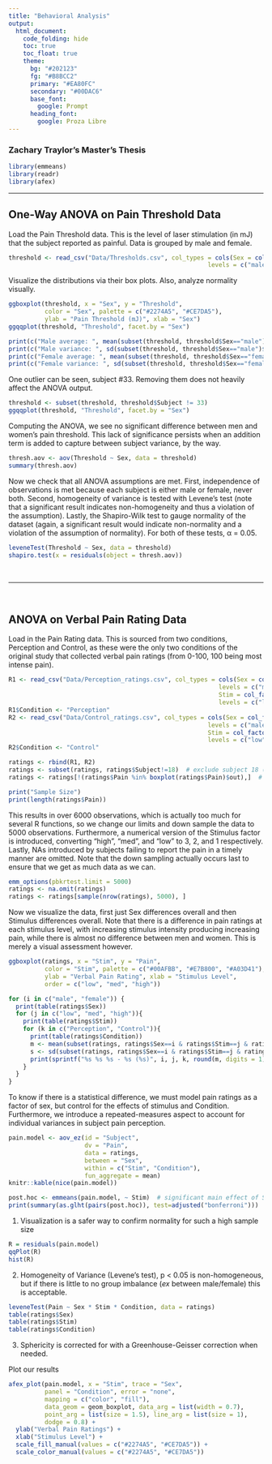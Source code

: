 ```yaml
---
title: "Behavioral Analysis"
output: 
  html_document:
    code_folding: hide
    toc: true
    toc_float: true
    theme:
      bg: "#202123"
      fg: "#B8BCC2"
      primary: "#EA80FC"
      secondary: "#00DAC6"
      base_font:
        google: Prompt
      heading_font:
        google: Proza Libre
---
```


### Zachary Traylor's Master's Thesis

```r
library(emmeans)
library(readr)
library(afex)
```

------------------------------------------------------------------------

## One-Way ANOVA on Pain Threshold Data

Load the Pain Threshold data. This is the level of laser stimulation (in mJ) that the subject reported as painful. Data is grouped by male and female.

```r
threshold <- read_csv("Data/Thresholds.csv", col_types = cols(Sex = col_factor(
                                                       levels = c("male", "female"))))
```

Visualize the distributions via their box plots. Also, analyze normality visually.

```r
ggboxplot(threshold, x = "Sex", y = "Threshold", 
          color = "Sex", palette = c("#2274A5", "#CE7DA5"),
          ylab = "Pain Threshold (mJ)", xlab = "Sex")
ggqqplot(threshold, "Threshold", facet.by = "Sex")

print(c("Male average: ", mean(subset(threshold, threshold$Sex=="male")$Threshold)))
print(c("Male variance: ", sd(subset(threshold, threshold$Sex=="male")$Threshold)))
print(c("Female average: ", mean(subset(threshold, threshold$Sex=="female")$Threshold)))
print(c("Female variance: ", sd(subset(threshold, threshold$Sex=="female")$Threshold)))
```

One outlier can be seen, subject #33. Removing them does not heavily affect the ANOVA output.

```r
threshold <- subset(threshold, threshold$Subject != 33)
ggqqplot(threshold, "Threshold", facet.by = "Sex")
```

Computing the ANOVA, we see no significant difference between men and women's pain threshold. This lack of significance persists when an addition term is added to capture between subject variance, by the way.

```r
thresh.aov <- aov(Threshold ~ Sex, data = threshold)
summary(thresh.aov)
```

Now we check that all ANOVA assumptions are met. First, independence of observations is met because each subject is either male or female, never both. Second, homogeneity of variance is tested with Levene's test (note that a significant result indicates non-homogeneity and thus a violation of the assumption). Lastly, the Shapiro-Wilk test to gauge normality of the dataset (again, a significant result would indicate non-normality and a violation of the assumption of normality). For both of these tests, α = 0.05.

```r
leveneTest(Threshold ~ Sex, data = threshold)
shapiro.test(x = residuals(object = thresh.aov))
```

$~$

------------------------------------------------------------------------

$~$

## ANOVA on Verbal Pain Rating Data

Load in the Pain Rating data. This is sourced from two conditions, Perception and Control, as these were the only two conditions of the original study that collected verbal pain ratings (from 0-100, 100 being most intense pain).

```r
R1 <- read_csv("Data/Perception_ratings.csv", col_types = cols(Sex = col_factor(
                                                          levels = c("male", "female")),
                                                          Stim = col_factor(
                                                          levels = c("low", "med", "high"))))
R1$Condition <- "Perception"
R2 <- read_csv("Data/Control_ratings.csv", col_types = cols(Sex = col_factor(
                                                       levels = c("male", "female")),
                                                       Stim = col_factor(
                                                       levels = c("low", "med", "high"))))
R2$Condition <- "Control"

ratings <- rbind(R1, R2)
ratings <- subset(ratings, ratings$Subject!=18)  # exclude subject 18 (DNF motor)
ratings <- ratings[!(ratings$Pain %in% boxplot(ratings$Pain)$out),]  # remove rows with outliers

print("Sample Size")
print(length(ratings$Pain))
```

This results in over 6000 observations, which is actually too much for several R functions, so we change our limits and down sample the data to 5000 observations. Furthermore, a numerical version of the Stimulus factor is introduced, converting "high", "med", and "low" to 3, 2, and 1 respectively. Lastly, NAs introduced by subjects failing to report the pain in a timely manner are omitted. Note that the down sampling actually occurs last to ensure that we get as much data as we can.

```r
emm_options(pbkrtest.limit = 5000)
ratings <- na.omit(ratings)
ratings <- ratings[sample(nrow(ratings), 5000), ]
```

Now we visualize the data, first just Sex differences overall and then Stimulus differences overall. Note that there is a difference in pain ratings at each stimulus level, with increasing stimulus intensity producing increasing pain, while there is almost no difference between men and women. This is merely a visual assessment however.

```r
ggboxplot(ratings, x = "Stim", y = "Pain", 
          color = "Stim", palette = c("#00AFBB", "#E7B800", "#A03D41"),
          ylab = "Verbal Pain Rating", xlab = "Stimulus Level",
          order = c("low", "med", "high"))

for (i in c("male", "female")) {
  print(table(ratings$Sex))
  for (j in c("low", "med", "high")){
    print(table(ratings$Stim))
    for (k in c("Perception", "Control")){
      print(table(ratings$Condition))
      m <- mean(subset(ratings, ratings$Sex==i & ratings$Stim==j & ratings$Condition==k)$Pain, na.rm = TRUE)
      s <- sd(subset(ratings, ratings$Sex==i & ratings$Stim==j & ratings$Condition==k)$Pain, na.rm = TRUE)
      print(sprintf("%s %s %s - %s (%s)", i, j, k, round(m, digits = 1), round(s, digits = 1)))
    }
  }
}
```

To know if there is a statistical difference, we must model pain ratings as a factor of sex, but control for the effects of stimulus and Condition. Furthermore, we introduce a repeated-measures aspect to account for individual variances in subject pain perception.

```r
pain.model <- aov_ez(id = "Subject", 
                     dv = "Pain", 
                     data = ratings, 
                     between = "Sex", 
                     within = c("Stim", "Condition"),
                     fun_aggregate = mean)
knitr::kable(nice(pain.model))

post.hoc <- emmeans(pain.model, ~ Stim)  # significant main effect of Stimulus
print(summary(as.glht(pairs(post.hoc)), test=adjusted("bonferroni")))
```

1.  Visualization is a safer way to confirm normality for such a high sample size

```r
R = residuals(pain.model)
qqPlot(R)
hist(R)
```

2.  Homogeneity of Variance (Levene's test), p < 0.05 is non-homogeneous, but if there is little to no group imbalance (*ex* between male/female) this is acceptable.

```r
leveneTest(Pain ~ Sex * Stim * Condition, data = ratings)
table(ratings$Sex)
table(ratings$Stim)
table(ratings$Condition)
```

3.  Sphericity is corrected for with a Greenhouse-Geisser correction when needed.

Plot our results
```r
afex_plot(pain.model, x = "Stim", trace = "Sex", 
          panel = "Condition", error = "none", 
          mapping = c("color", "fill"), 
          data_geom = geom_boxplot, data_arg = list(width = 0.7), 
          point_arg = list(size = 1.5), line_arg = list(size = 1),
          dodge = 0.8) +
  ylab("Verbal Pain Ratings") +
  xlab("Stimulus Level") +
  scale_fill_manual(values = c("#2274A5", "#CE7DA5")) + 
  scale_color_manual(values = c("#2274A5", "#CE7DA5"))
```
